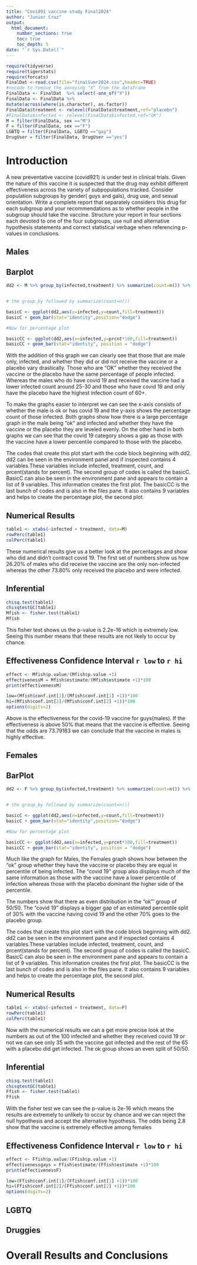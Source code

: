 ```yaml
---
title: "Covid91 vaccine study Final2024"
author: "Junior Cruz"
output: 
  html_document:
    number_sections: true
    toc: true
    toc_depth: 5
date: "`r Sys.Date()`" 
---
```


```r
require(tidyverse)
require(tigerstats)
require(forcats)
FinalDat <-read.csv(file="finalSumr2024.csv",header=TRUE)
#recode to remove the annoying "X" from the dataframe
FinalData <- FinalDat  %>% select(-one_of("X"))
FinalData <- FinalData %>%
mutate(across(where(is.character), as.factor))
FinalData$treatment <- relevel(FinalData$treatment,ref="placebo")
#FinalData$infected <- relevel(FinalData$infected,ref="OK")
M = filter(FinalData, sex =="M")
F = filter(FinalData, sex =="F")
LGBTQ = filter(FinalData, LGBTQ =="gay")
DrugUser = filter(FinalData, DrugUser =="yes")
```

# Introduction

A new  preventative vaccine (covid921) is under test in clinical trials. Given the nature of this vaccine it is suspected that the drug may exhibit different effectiveness across the variety of subpopulations tracked. Consider population subgroups by gender( guys and gals), drug use, and sexual orientation. Write a complete report that separately considers this drug for each subgroup and your recommendations as to whether people in the subgroup should take the vaccine. Structure your report in four sections each devoted to one of the four subgroups, use null and alternative hypothesis statements and correct statistical verbage when referencing p-values in conclusions.

## Males

## Barplot

```r
dd2 <- M %>% group_by(infected,treatment) %>% summarize(count=n()) %>% mutate(prcnt=count/sum(count))


# the group_by followed by summarize(count=n())

basicC <- ggplot(dd2,aes(x=infected,y=count,fill=treatment))
basicC + geom_bar(stat="identity",position="dodge")

#Now for percentage plot

basicCC <- ggplot(dd2,aes(x=infected,y=prcnt*100,fill=treatment)) 
basicCC + geom_bar(stat="identity", position = "dodge")
```


With the addition of this graph we can clearly see that those that are male only, infected, and whether they did or did not receive the vaccine or a placebo vary drastically. Those who are "OK"  whether they received the vaccine or the placebo have the same percentage of people infected. Whereas the males who do have covid 19 and received the vaccine had a lower infected count around 25-30 and those who have covid 19 and only have the placebo have the highest infection count of 60+. 

To make the graphs easier to interpret we can see the x-axis consists of whether the male is ok or has covid 19 and the y-axis shows the percentage count of those infected. Both graphs show how there is a large percentage graph in the male being "ok" and infected and whether they have the vaccine or the placebo they are leveled evenly. On the other hand in both graphs we can see that the covid 19 category shows a gap as those with the vaccine have a lower percentile compared to those with the placebo. 

The codes that  create this plot start with the code block beginning with dd2. dd2 can be seen in the environment panel and if inspected contains 4 variables.These variables include infected, treatment, count, and prcent(stands for percent). The second group of codes is called the basicC. BasicC can also be seen in the environment pane and appears to contain a list of 9 variables. This information creates the first plot. The basicCC is the last bunch of codes and is also in the files pane. It also contains 9 variables and helps to create the percentage plot, the second plot.

## Numerical Results

```r
table1 <- xtabs(~infected + treatment, data=M)
rowPerc(table1)
colPerc(table1)
```

These numerical results give us a better look at the percentages and show who did and didn't contract covid 19. The first set of numbers show us how 26.20% of males who did receive the vaccine are the only non-infected whereas the other 73.80% only received the placebo and were infected.  

## Inferential 

```r
chisq.test(table1)
chisqtestGC(table1)
Mfish <- fisher.test(table1)
Mfish
```

This fisher test shows us the p-value is 2.2e-16 which is extremely low. Seeing this number means that these results are not likely to occur by chance. 

## Effectiveness Confidence Interval `r low`  to `r hi`

```r
effect <- Mfish$p.value/(Mfish$p.value +1)
effectivenessM = Mfish$estimate/(Mfish$estimate +1)*100
print(effectivenessM)
```

```r
low=(Mfish$conf.int[1]/(Mfish$conf.int[1] +1))*100
hi=(Mfish$conf.int[2]/(Mfish$conf.int[2] +1))*100
options(digits=2)
```

Above is the effectiveness for the covid-19 vaccine for guys(males). If the effectiveness is above 50% that means that the vaccine is effective. Seeing that the odds are 73.79183 we can conclude that the vaccine in males is highly effective. 

## Females

## BarPlot 

```r
dd2 <- F %>% group_by(infected,treatment) %>% summarize(count=n()) %>% mutate(prcnt=count/sum(count))


# the group_by followed by summarize(count=n())

basicC <- ggplot(dd2,aes(x=infected,y=count,fill=treatment))
basicC + geom_bar(stat="identity",position="dodge")

#Now for percentage plot

basicCC <- ggplot(dd2,aes(x=infected,y=prcnt*100,fill=treatment)) 
basicCC + geom_bar(stat="identity", position = "dodge")
```

Much like the graph for Males, the Females graph shows how between the "ok" group whether they have the vaccine or placebo they are equal in percentile of being infected. The "covid 19" group also displays much of the same information as those with the vaccine have a lower percentile of infection whereas those with the placebo dominant the higher side of the percentile. 

The numbers show that there as even distribution in the "ok"' group of 50/50. The "covid 19" displays a bigger gap of an estimated percentile split of 30% with the vaccine having covid 19 and the other 70% goes to the placebo group.  

The codes that  create this plot start with the code block beginning with dd2. dd2 can be seen in the environment pane and if inspected contains 4 variables.These variables include infected, treatment, count, and prcent(stands for percent). The second group of codes is called the basicC. BasicC can also be seen in the environment pane and appears to contain a list of 9 variables. This information creates the first plot. The basicCC is the last bunch of codes and is also in the files pane. It also contains 9 variables and helps to create the percentage plot, the second plot.

## Numerical Results

```r
table1 <- xtabs(~infected + treatment, data=F)
rowPerc(table1)
colPerc(table1)
```

Now with the numerical results we can a get more precise look at the numbers as out of the 100 infected and whether they received covid 19 or not we can see only 35 with the vaccine got infected and the rest of the 65 with a placebo did get infected. The ok group shows an even split of 50/50. 

## Inferential 

```r
chisq.test(table1)
chisqtestGC(table1)
Ffish <- fisher.test(table1)
Ffish
```

With the fisher test we can see the p-value is 2e-16 which means the results are extremely to unlikely to occur by chance and we can reject the null hypothesis and accept the alternative hypothesis. The odds being 2.8 show that the vaccine is extremely effective among females 


## Effectiveness Confidence Interval `r low`  to `r hi`


```r
effect <- Ffish$p.value/(Ffish$p.value +1)
effectivenessgays = Ffish$estimate/(Ffish$estimate +1)*100
print(effectivenessF)
```

```r
low=(Ffish$conf.int[1]/(Ffish$conf.int[1] +1))*100
hi=(Ffish$conf.int[2]/(Ffish$conf.int[2] +1))*100
options(digits=2)
```








## LGBTQ




## Druggies



# Overall Results and Conclusions